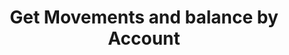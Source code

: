---
title: "Get Movements and balance by Account"
openapi: get /accounts/movements-balance/{accountID}
---